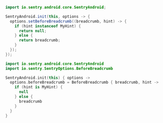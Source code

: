 ```java
import io.sentry.android.core.SentryAndroid;

SentryAndroid.init(this, options -> {
  options.setBeforeBreadcrumb((breadcrumb, hint) -> {
    if (hint instanceof MyHint) {
      return null;
    } else {
      return breadcrumb;
    }
  });
});
```

```kotlin
import io.sentry.android.core.SentryAndroid
import io.sentry.SentryOptions.BeforeBreadcrumb

SentryAndroid.init(this) { options ->
  options.beforeBreadcrumb = BeforeBreadcrumb { breadcrumb, hint ->
    if (hint is MyHint) {
      null
    } else {
      breadcrumb
    }
  }
}
```
